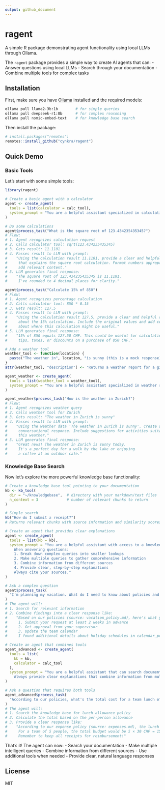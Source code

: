 ```yaml
---
output: github_document
---
```


# ragent

A simple R package demonstrating agent functionality using local LLMs through Ollama.

The `ragent` package provides a simple way to create AI agents that can:
- Answer questions using local LLMs
- Search through your documentation
- Combine multiple tools for complex tasks

## Installation

First, make sure you have [Ollama](https://ollama.ai/) installed and the required models:

```bash
ollama pull llama2-3b:1b        # for simple queries
ollama pull deepseek-r1:8b      # for complex reasoning
ollama pull nomic-embed-text    # for knowledge base search
```

Then install the package:

```r
# install.packages("remotes")
remotes::install_github("cynkra/ragent")
```

## Quick Demo

### Basic Tools

Let's start with some simple tools:

```r
library(ragent)

# Create a basic agent with a calculator
agent <- create_agent(
  tools = list(calculator = calc_tool),
  system_prompt = "You are a helpful assistant specialized in calculations."
)

# Do some calculations
agent$process_task("What is the square root of 123.434235435345?")
# Flow:
# 1. Agent recognizes calculation request
# 2. Calls calculator tool: sqrt(123.434235435345)
# 3. Gets result: 11.1101
# 4. Passes result to LLM with prompt:
#    "Using the calculation result 11.1101, provide a clear and helpful response
#     that explains the square root calculation. Format numbers appropriately and
#     add relevant context."
# 5. LLM generates final response:
#    "The square root of 123.434235435345 is 11.1101.
#     I've rounded to 4 decimal places for clarity."

agent$process_task("Calculate 15% of 850")
# Flow:
# 1. Agent recognizes percentage calculation
# 2. Calls calculator tool: 850 * 0.15
# 3. Gets result: 127.5
# 4. Passes result to LLM with prompt:
#    "Using the calculation result 127.5, provide a clear and helpful response
#     about the 15% calculation. Include the original values and add context
#     about where this calculation might be useful."
# 5. LLM generates final response:
#    "15% of 850 equals 127.50 CHF. This could be useful for calculating
#     tips, taxes, or discounts on a purchase of 850 CHF."

# Add a weather tool
weather_tool <- function(location) {
  paste("The weather in", location, "is sunny (this is a mock response)")
}
attr(weather_tool, "description") <- "Returns a weather report for a given location."

agent_weather <- create_agent(
  tools = list(weather_tool = weather_tool),
  system_prompt = "You are a helpful assistant specialized in weather reports."
)

agent_weather$process_task("How is the weather in Zurich?")
# Flow:
# 1. Agent recognizes weather query
# 2. Calls weather tool for Zurich
# 3. Gets result: "The weather in Zurich is sunny"
# 4. Passes result to LLM with prompt:
#    "Using the weather data 'The weather in Zurich is sunny', create a friendly,
#     conversational response. Include suggestions for activities suitable for
#     this weather."
# 5. LLM generates final response:
#    "Great news! The weather in Zurich is sunny today.
#     It's a perfect day for a walk by the lake or enjoying
#     a coffee at an outdoor café."
```

### Knowledge Base Search

Now let's explore the more powerful knowledge base functionality:

```r
# Create a knowledge base tool pointing to your documentation
kb <- kb_tool(
  dir = "~/knowledgebase",  # directory with your markdown/text files
  n_context = 3             # number of relevant chunks to return
)

# Simple search
kb("How do I submit a receipt?")
# Returns relevant chunks with source information and similarity scores

# Create an agent that provides clear explanations
agent <- create_agent(
  tools = list(kb = kb),
  system_prompt = "You are a helpful assistant with access to a knowledge base.
    When answering questions:
    1. Break down complex queries into smaller lookups
    2. Make multiple queries to gather comprehensive information
    3. Combine information from different sources
    4. Provide clear, step-by-step explanations
    Always cite your sources."
)

# Ask a complex question
agent$process_task(
  "I'm planning my vacation. What do I need to know about policies and procedures?"
)
# The agent will:
# 1. Search for relevant information
# 2. Combine findings into a clear response like:
#    "Based on our policies (source: vacation_policy.md), here's what you need to know:
#     1. Submit your request at least 2 weeks in advance
#     2. Get approval from your supervisor
#     3. Update the team calendar
#     I found additional details about holiday schedules in calendar_policy.md..."

# Create an agent that combines tools
agent_advanced <- create_agent(
  tools = list(
    kb = kb,
    calculator = calc_tool
  ),
  system_prompt = "You are a helpful assistant that can search documentation and perform calculations.
    Always provide clear explanations that combine information from multiple sources."
)

# Ask a question that requires both tools
agent_advanced$process_task(
  "According to our policies, what's the total cost for a team lunch of 5 people?"
)
# The agent will:
# 1. Search the knowledge base for lunch allowance policy
# 2. Calculate the total based on the per-person allowance
# 3. Provide a clear response like:
#    "According to our expense policy (source: expenses.md), the lunch allowance is 30 CHF per person.
#     For a team of 5 people, the total budget would be 5 × 30 CHF = 150 CHF.
#     Remember to keep all receipts for reimbursement!"
```

That's it! The agent can now:
- Search your documentation
- Make multiple intelligent queries
- Combine information from different sources
- Use additional tools when needed
- Provide clear, natural language responses

## License

MIT